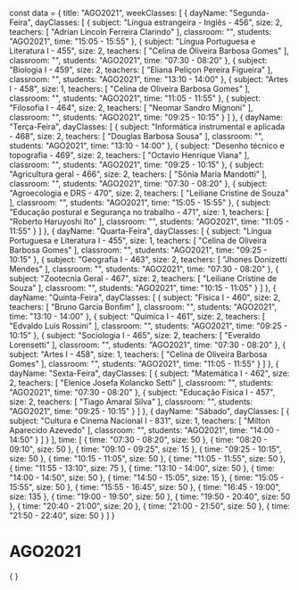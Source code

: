 const data = {
  title: "AGO2021",
  weekClasses: [
    {
      dayName: "Segunda-Feira",
      dayClasses: [
        {
          subject: "Língua estrangeira - Inglês - 456",
          size: 2,
          teachers: [
            "Adrian Lincoln Ferreira Clarindo"
          ],
          classroom: "",
          students: "AGO2021",
          time: "15:05 - 15:55"
        },
        {
          subject: "Língua Portuguesa e Literatura I - 455",
          size: 2,
          teachers: [
            "Celina de Oliveira Barbosa Gomes"
          ],
          classroom: "",
          students: "AGO2021",
          time: "07:30 - 08:20"
        },
        {
          subject: "Biologia I - 459",
          size: 2,
          teachers: [
            "Eliana Peliçon Pereira Figueira"
          ],
          classroom: "",
          students: "AGO2021",
          time: "13:10 - 14:00"
        },
        {
          subject: "Artes I - 458",
          size: 1,
          teachers: [
            "Celina de Oliveira Barbosa Gomes"
          ],
          classroom: "",
          students: "AGO2021",
          time: "11:05 - 11:55"
        },
        {
          subject: "Filosofia I - 464",
          size: 2,
          teachers: [
            "Neomar Sandro Mignoni"
          ],
          classroom: "",
          students: "AGO2021",
          time: "09:25 - 10:15"
        }
      ]
    },
    {
      dayName: "Terça-Feira",
      dayClasses: [
        {
          subject: "Informática instrumental e aplicada - 468",
          size: 2,
          teachers: [
            "Douglas Barbosa Sousa"
          ],
          classroom: "",
          students: "AGO2021",
          time: "13:10 - 14:00"
        },
        {
          subject: "Desenho técnico e topografia - 469",
          size: 2,
          teachers: [
            "Octavio Henrique Viana"
          ],
          classroom: "",
          students: "AGO2021",
          time: "09:25 - 10:15"
        },
        {
          subject: "Agricultura geral - 466",
          size: 2,
          teachers: [
            "Sônia Maria Mandotti"
          ],
          classroom: "",
          students: "AGO2021",
          time: "07:30 - 08:20"
        },
        {
          subject: "Agroecologia e DRS - 470",
          size: 2,
          teachers: [
            "Leiliane Cristine de Souza"
          ],
          classroom: "",
          students: "AGO2021",
          time: "15:05 - 15:55"
        },
        {
          subject: "Educação postural e Segurança no trabalho - 471",
          size: 1,
          teachers: [
            "Roberto Haruyoshi Ito"
          ],
          classroom: "",
          students: "AGO2021",
          time: "11:05 - 11:55"
        }
      ]
    },
    {
      dayName: "Quarta-Feira",
      dayClasses: [
        {
          subject: "Língua Portuguesa e Literatura I - 455",
          size: 1,
          teachers: [
            "Celina de Oliveira Barbosa Gomes"
          ],
          classroom: "",
          students: "AGO2021",
          time: "09:25 - 10:15"
        },
        {
          subject: "Geografia I - 463",
          size: 2,
          teachers: [
            "Jhones Donizetti Mendes"
          ],
          classroom: "",
          students: "AGO2021",
          time: "07:30 - 08:20"
        },
        {
          subject: "Zootecnia Geral - 467",
          size: 2,
          teachers: [
            "Leiliane Cristine de Souza"
          ],
          classroom: "",
          students: "AGO2021",
          time: "10:15 - 11:05"
        }
      ]
    },
    {
      dayName: "Quinta-Feira",
      dayClasses: [
        {
          subject: "Física I - 460",
          size: 2,
          teachers: [
            "Bruno Garcia Bonfim"
          ],
          classroom: "",
          students: "AGO2021",
          time: "13:10 - 14:00"
        },
        {
          subject: "Química I - 461",
          size: 2,
          teachers: [
            "Edvaldo Luis Rossini"
          ],
          classroom: "",
          students: "AGO2021",
          time: "09:25 - 10:15"
        },
        {
          subject: "Sociologia I - 465",
          size: 2,
          teachers: [
            "Everaldo Lorensetti"
          ],
          classroom: "",
          students: "AGO2021",
          time: "07:30 - 08:20"
        },
        {
          subject: "Artes I - 458",
          size: 1,
          teachers: [
            "Celina de Oliveira Barbosa Gomes"
          ],
          classroom: "",
          students: "AGO2021",
          time: "11:05 - 11:55"
        }
      ]
    },
    {
      dayName: "Sexta-Feira",
      dayClasses: [
        {
          subject: "Matemática I - 462",
          size: 2,
          teachers: [
            "Elenice Josefa Kolancko Setti"
          ],
          classroom: "",
          students: "AGO2021",
          time: "07:30 - 08:20"
        },
        {
          subject: "Educação Física I - 457",
          size: 2,
          teachers: [
            "Tiago Amaral Silva"
          ],
          classroom: "",
          students: "AGO2021",
          time: "09:25 - 10:15"
        }
      ]
    },
    {
      dayName: "Sábado",
      dayClasses: [
        {
          subject: "Cultura e Cinema Nacional I - 831",
          size: 1,
          teachers: [
            "Milton Aparecido Azevedo"
          ],
          classroom: "",
          students: "AGO2021",
          time: "14:00 - 14:50"
        }
      ]
    }
  ],
  time: [
    {
      time: "07:30 - 08:20",
      size: 50
    },
    {
      time: "08:20 - 09:10",
      size: 50
    },
    {
      time: "09:10 - 09:25",
      size: 15
    },
    {
      time: "09:25 - 10:15",
      size: 50
    },
    {
      time: "10:15 - 11:05",
      size: 50
    },
    {
      time: "11:05 - 11:55",
      size: 50
    },
    {
      time: "11:55 - 13:10",
      size: 75
    },
    {
      time: "13:10 - 14:00",
      size: 50
    },
    {
      time: "14:00 - 14:50",
      size: 50
    },
    {
      time: "14:50 - 15:05",
      size: 15
    },
    {
      time: "15:05 - 15:55",
      size: 50
    },
    {
      time: "15:55 - 16:45",
      size: 50
    },
    {
      time: "16:45 - 19:00",
      size: 135
    },
    {
      time: "19:00 - 19:50",
      size: 50
    },
    {
      time: "19:50 - 20:40",
      size: 50
    },
    {
      time: "20:40 - 21:00",
      size: 20
    },
    {
      time: "21:00 - 21:50",
      size: 50
    },
    {
      time: "21:50 - 22:40",
      size: 50
    }
  ]
}

# AGO2021

<div>
    {
        <Grid
            title={data.title} 
            weekClasses={data.weekClasses} 
            time={data.time}
        />
    }
</div>